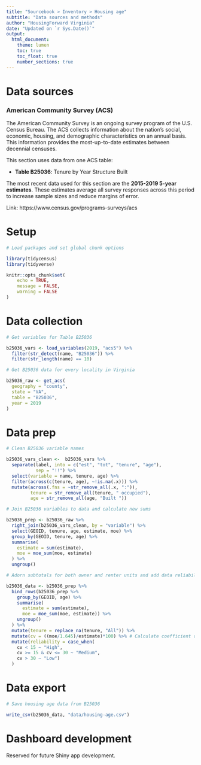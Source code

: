 ```yaml
---
title: "Sourcebook > Inventory > Housing age"
subtitle: "Data sources and methods"
author: "HousingForward Virginia"
date: "Updated on `r Sys.Date()`"
output:
  html_document:
    theme: lumen
    toc: true
    toc_float: true
    number_sections: true
---
```


# Data sources

### American Community Survey (ACS) {-}

The American Community Survey is an ongoing survey program of the U.S. Census Bureau. The ACS collects information about the nation’s social, economic, housing, and demographic characteristics on an annual basis. This information provides the most-up-to-date estimates between decennial censuses.

This section uses data from one ACS table:

* **Table B25036**: Tenure by Year Structure Built

The most recent data used for this section are the **2015-2019 5-year estimates**. These estimates average all survey responses across this period to increase sample sizes and reduce margins of error.

Link: https://www.census.gov/programs-surveys/acs

# Setup

```r

# Load packages and set global chunk options

library(tidycensus)
library(tidyverse)

knitr::opts_chunk$set(
	echo = TRUE,
	message = FALSE,
	warning = FALSE
)

```

# Data collection

```r

# Get variables for Table B25036

b25036_vars <- load_variables(2019, "acs5") %>% 
  filter(str_detect(name, "B25036")) %>% 
  filter(str_length(name) == 10)

# Get B25036 data for every locality in Virginia

b25036_raw <- get_acs(
  geography = "county",
  state = "VA",
  table = "B25036",
  year = 2019
)

```

# Data prep

```r

# Clean B25036 variable names

b25036_vars_clean <-  b25036_vars %>% 
  separate(label, into = c("est", "tot", "tenure", "age"),
           sep = "!!") %>% 
  select(variable = name, tenure, age) %>%
  filter(across(c(tenure, age), ~!is.na(.x))) %>% 
  mutate(across(.fns = ~str_remove_all(.x, ":")),
         tenure = str_remove_all(tenure, " occupied"),
         age = str_remove_all(age, "Built "))

# Join B25036 variables to data and calculate new sums

b25036_prep <- b25036_raw %>% 
  right_join(b25036_vars_clean, by = "variable") %>% 
  select(GEOID, tenure, age, estimate, moe) %>% 
  group_by(GEOID, tenure, age) %>% 
  summarise(
    estimate = sum(estimate),
    moe = moe_sum(moe, estimate)
  ) %>% 
  ungroup()

# Adorn subtotals for both owner and renter units and add data reliability info

b25036_data <- b25036_prep %>% 
  bind_rows(b25036_prep %>%  
    group_by(GEOID, age) %>% 
    summarise(
      estimate = sum(estimate),
      moe = moe_sum(moe, estimate)) %>% 
    ungroup()
  ) %>% 
  mutate(tenure = replace_na(tenure, "All")) %>% 
  mutate(cv = ((moe/1.645)/estimate)*100) %>% # Calculate coefficient of variation
  mutate(reliability = case_when(
    cv < 15 ~ "High",
    cv >= 15 & cv <= 30 ~ "Medium",
    cv > 30 ~ "Low")
  )

```

# Data export

```r

# Save housing age data from B25036

write_csv(b25036_data, "data/housing-age.csv")

```

# Dashboard development

Reserved for future Shiny app development.